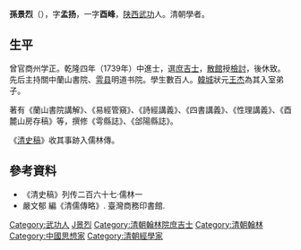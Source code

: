 '''孫景烈'''（{{bd|1706年||1782年|catIdx=S孫}}），字'''孟扬'''，一字'''酉峰'''，[[陕西|陕西]][[武功县|武功]]人。清朝學者。

== 生平 ==
曾官商州学正。乾隆四年（1739年）中進士，選[[庶吉士|庶吉士]]，[[散館|散館]]授[[檢討|檢討]]，後休致。先后主持關中蘭山書院、[[雩县|雩县]]明道书院。學生數百人。[[韓城|韓城]]狀元[[王杰_(清朝)|王杰]]為其入室弟子。

著有《蘭山書院講解》、《易經管窺》、《詩經講義》、《四書講義》、《性理講義》、《酉麓山房存稿》等，撰修《雩縣誌》、《郃陽縣誌》。

《[[清史稿|清史稿]]》收其事跡入儒林傳。

==參考資料==
{{reflist}}
{{refbegin}}
*《清史稿》列传二百六十七·儒林一
*嚴文郁 編《清儒傳略》. 臺灣商務印書館.
{{refend}}

{{乾隆四年己未科殿試金榜}}

{{Authority control}}

{{DEFAULTSORT:Sun孫}}
[[Category:武功人|Category:武功人]]
[[Category:孫姓|J景烈]]
[[Category:清朝翰林院庶吉士|Category:清朝翰林院庶吉士]]
[[Category:清朝翰林|Category:清朝翰林]]
[[Category:中國思想家|Category:中國思想家]]
[[Category:清朝經學家|Category:清朝經學家]]